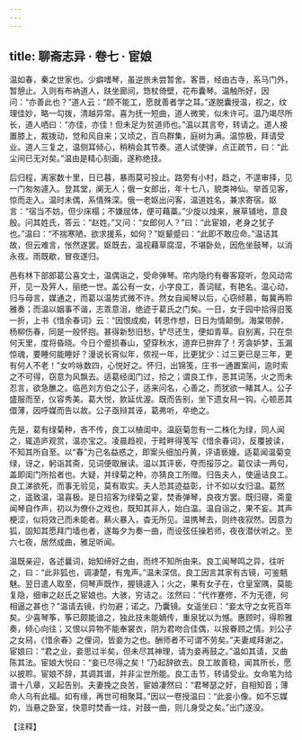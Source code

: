 ```yaml
---
---
---
```

title: 聊斋志异 · 卷七 · 宦娘
---

温如春，秦之世家也。少癖嗜琴，虽逆旅未尝暂舍。客晋，经由古寺，系马门外，暂憩止。入则有布衲道人，趺坐廊间，筇杖倚壁，花布囊琴。温触所好，因问：“亦善此也？”道人云：“顾不能工，愿就善者学之耳。”遂脱囊授温，视之，纹理佳妙，略一勾拨，清越异常。喜为抚一短曲，道人微笑，似未许可。温乃竭尽所长，道人哂曰：“亦佳，亦佳！但未足为贫道师也。”温以其言夸，转请之。道人接置膝上，裁拨动，觉和风自来；又顷之，百鸟群集，庭树为满。温惊极，拜请受业。道人三复之，温侧耳倾心，稍稍会其节奏。道人试使弹，点正疏节，曰：“此尘间已无对矣。”温由是精心刻画，遂称绝技。

后归程，离家数十里，日已暮，暴雨莫可投止。路旁有小村，趋之，不遑审择，见一门匆匆遽入。登其堂，阒无人；俄一女郎出，年十七八，貌类神仙。举首见客，惊而走入。温时未偶，系情殊深。俄一老妪出问客，温道姓名，兼求寄宿。妪言：“宿当不妨，但少床榻；不嫌屈体，便可藉藁。”少旋以烛来，展草铺地，意良殷。问其姓氏，答云：“赵姓。”又问：“女郎何人？”曰：“此宦娘，老身之犹子也。”温曰：“不揣寒陋，欲求援系，如何？”妪颦蹙曰：“此即不敢应命。”温诘其故，但云难言，怅然遂罢。妪既去，温视藉草腐湿，不堪卧处，因危坐鼓琴，以消永夜。雨既歇，冒夜遂归。

邑有林下部郎葛公喜文士，温偶诣之，受命弹琴。帘内隐约有眷客窥听，忽风动帘开，见一及笄人，丽绝一世。盖公有一女，小字良工，善词赋，有艳名。温心动，归与母言，媒通之，而葛以温势式微不许。然女自闻琴以后，心窃倾慕，每冀再聆雅奏；而温以姻事不谐，志乖意沮，绝迹于葛氏之门矣。一日，女于园中拾得旧笺一折，上书《惜余春词》云：“因恨成痴，转思作想，日日为情颠倒。海棠带醉，杨柳伤春，同是一般怀抱。甚得新愁旧愁，铲尽还生，便如青草。自别离，只在奈何天里，度将昏晓。今日个蹙损春山，望穿秋水，道弃已拚弃了！芳衾妒梦，玉漏惊魂，要睡何能睡好？漫说长宵似年，侬视一年，比更犹少：过三更已是三年，更有何人不老！”女吟咏数四，心悦好之。怀归，出锦笺，庄书一通置案间，逾时索之不可得，窃意为风飘去。适葛经闺门过，拾之；谓良工作，恶其词荡，火之而未忍言，欲急醮之。临邑刘方伯之公子，适来问名，心善之，而犹欲一睹其人。公子盛服而至，仪容秀美。葛大悦，款延优渥。既而告别，坐下遗女舄一钩。心顿恶其儇薄，因呼媒而告以故。公子亟辩其诬，葛弗听，卒绝之。

先是，葛有绿菊种，吝不传，良工以植闺中。温庭菊忽有一二株化为绿，同人闻之，辄造庐观赏，温亦宝之。凌晨趋视，于畦畔得笺写《惜余春词》，反覆披读，不知其所自至。以“春”为己名益惑之，即案头细加丹黄，评语亵嫚。适葛闻温菊变绿，讶之，躬诣其斋，见词便取展读。温以其评亵，夺而挼莎之。葛仅读一两句，盖即闺门所拾者也。大疑，并绿菊之种，亦猜良工所赠。归告夫人，使逼诘良工。良工涕欲死，而事无验见，莫有取实。夫人恐其迹益彰，计不如以女归温。葛然之，遥致温，温喜极。是日招客为绿菊之宴，焚香弹琴，良夜方罢。既归寝，斋童闻琴自作声，初以为僚仆之戏也，既知其非人，始白温。温自诣之，果不妄。其声梗涩，似将效己而未能者。爇火暴入，杳无所见。温携琴去，则终夜寂然。因意为狐，固知其愿拜门墙也者，遂每夕为奏一曲，而设弦任操若师，夜夜潜伏听之。至六七夜，居然成曲，雅足听闻。

温既亲迎，各述曩词，始知缔好之由，而终不知所由来。良工闻琴鸣之异，往听之，曰：“此非狐也，调凄楚，有鬼声。”温未深信。良工因言其家有古镜，可鉴魑魅。翌日遣人取至，伺琴声既作，握镜遽入；火之，果有女子在，仓皇室隅，莫能复隐，细审之赵氏之宦娘也。大骇，穷诘之。泫然曰：“代作蹇修，不为无德，何相逼之甚也？”温请去镜，约勿避；诺之。乃囊镜。女遥坐曰：“妾太守之女死百年矣。少喜琴筝，筝已颇能谙之，独此技未能嫡传，重泉犹以为憾。惠顾时，得聆雅奏，倾心向往；又恨以异物不能奉裳衣，阴为君吻合佳偶，以报眷顾之情。刘公子之女舄，《惜余春》之俚词，皆妾为之也。酬师者不可谓不劳矣。”夫妻咸拜谢之。宦娘曰：“君之业，妾思过半矣，但未尽其神理，请为妾再鼓之。”温如其请，又曲陈其法。宦娘大悦曰：“妾已尽得之矣！”乃起辞欲去。良工故善稳，闻其所长，愿以披聆。宦娘不辞，其调其谱，并非尘世所能。良工击节，转请受业。女命笔为给谱十八章，又起告别。夫妻挽之良苦，宦娘凄然曰：“君琴瑟之好，自相知音；薄命人乌有此福。如有缘，再世可相聚耳。”因以一卷授温曰：“此妾小像。如不忘媒妁，当悬之卧室，快意时焚香一炷，对鼓一曲，则儿身受之矣。”出门遂没。

【注释】

